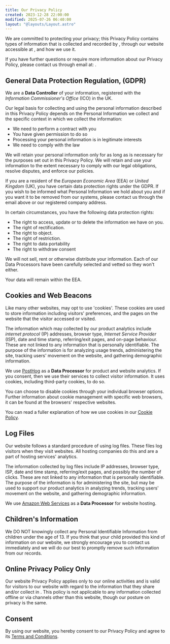 ```yaml
---
title: Our Privacy Policy
created: 2023-12-28 22:00:00
modified: 2025-07-26 06:40:00
layout: "@layouts/Layout.astro"
---
```



We are committed to protecting your privacy; this Privacy Policy contains types of information that is collected and recorded by <BusinessLegalName/>, through our website accessible at <BusinessWebsite/>, and how we use it.

If you have further questions or require more information about our Privacy Policy, please contact us through email at: <BusinessContactPrivacy/>.

## General Data Protection Regulation, (GDPR)

We are a **Data Controller** of your information, registered with the <dfn id="ico">Information Commissioner's Office</dfn> (<abbr>ICO</abbr>) in the UK.

Our legal basis for collecting and using the personal information described in this Privacy Policy depends on the Personal Information we collect and the specific context in which we collect the information:

- We need to perform a contract with you
- You have given <BusinessLegalName/> permission to do so
- Processing your personal information is in <BusinessLegalName/> legitimate interests
- We need to comply with the law

We will retain your personal information only for as long as is necessary for the purposes set out in this Privacy Policy. We will retain and use your information to the extent necessary to comply with our legal obligations, resolve disputes, and enforce our policies.

If you are a resident of the <dfn id="eea">European Economic Area</dfn> (<abbr>EEA</abbr>) or <dfn id="uk">United Kingdom</dfn> (<abbr>UK</abbr>), you have certain data protection rights under the GDPR. If you wish to be informed what Personal Information we hold about you and if you want it to be removed from our systems, please contact us through the email above or our registered company address.

In certain circumstances, you have the following data protection rights:

- The right to access, update or to delete the information we have on you.
- The right of rectification.
- The right to object.
- The right of restriction.
- The right to data portability
- The right to withdraw consent

We will not sell, rent or otherwise distribute your information. Each of our Data Processors have been carefully selected and vetted so they won't either.

Your data will remain within the EEA.

## Cookies and Web Beacons

Like many other websites, <BusinessLegalName/> may opt to use 'cookies'. These cookies are used to store information including visitors' preferences, and the pages on the website that the visitor accessed or visited.

The information which may collected by our product analytics include <dfn id="ip">internet protocol</dfn> (<abbr>IP</abbr>) addresses, browser type, <dfn id="isp">Internet Service Provider</dfn> (<abbr>ISP</abbr>), date and time stamp, referring/exit pages, and on-page behaviour. These are not linked to any information that is personally identifiable. The purpose of the information is for analyzing usage trends, administering the site, tracking users' movement on the website, and gathering demographic information.

We use [PostHog](https://posthog.com/privacy) as a **Data Processor** for product and website analytics. If you consent, then we use their services to collect visitor information. It uses cookies, including third-party cookies, to do so.

You can choose to disable cookies through your individual browser options. Further information about cookie management with specific web browsers, it can be found at the browsers' respective websites.

You can read a fuller explanation of how we use cookies in our <a class="link" href="/cookies">Cookie Policy</a>.

## Log Files

Our website follows a standard procedure of using log files. These files log visitors when they visit websites. All hosting companies do this and are a part of hosting services' analytics.

The information collected by log files include IP addresses, browser type, ISP, date and time stamp, referring/exit pages, and possibly the number of clicks. These are not linked to any information that is personally identifiable. The purpose of the information is for administering the site, but may be used to support our product analytics in analyzing trends, tracking users' movement on the website, and gathering demographic information.

We use [Amazon Web Services](https://aws.amazon.com/privacy/) as a **Data Processor** for website hosting.

## Children's Information

We DO NOT knowingly collect any Personal Identifiable Information from children under the age of 13. If you think that your child provided this kind of information on our website, we strongly encourage you to contact us immediately and we will do our best to promptly remove such information from our records.

## Online Privacy Policy Only

Our website Privacy Policy applies only to our online activities and is valid for visitors to our website with regard to the information that they share and/or collect in <BusinessLegalName/>. This policy is not applicable to any information collected offline or via channels other than this website, though our posture on privacy is the same.

## Consent

By using our website, you hereby consent to our Privacy Policy and agree to its <a class="link" href="/terms">Terms and Conditions</a>.
